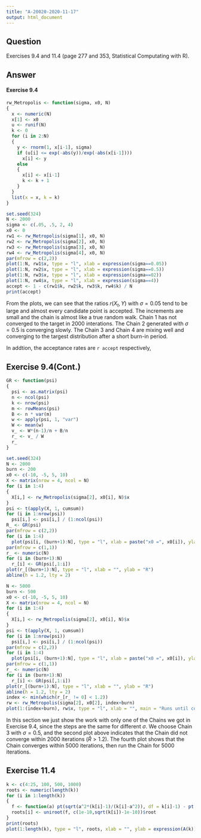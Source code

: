 ```yaml
---
title: "A-20020-2020-11-17"
output: html_document
---
```

## Question
Exercises 9.4 and 11.4 (page 277 and 353, Statistical Computating with R).  

## Answer
#### Exercise 9.4 
```r
rw_Metropolis <- function(sigma, x0, N)
{
  x <- numeric(N)
  x[1] <- x0
  u <- runif(N)
  k <- 0
  for (i in 2:N)
  {
    y <- rnorm(1, x[i-1], sigma)
    if (u[i] <= exp(-abs(y))/exp(-abs(x[i-1])))
      x[i] <- y
    else
    {
      x[i] <- x[i-1]
      k <- k + 1
    }
  }
  list(x = x, k = k)
}

set.seed(324)
N <- 2000
sigma <- c(.05, .5, 2, 4)
x0 <- 0
rw1 <- rw_Metropolis(sigma[1], x0, N)
rw2 <- rw_Metropolis(sigma[2], x0, N)
rw3 <- rw_Metropolis(sigma[3], x0, N)
rw4 <- rw_Metropolis(sigma[4], x0, N)
par(mfrow = c(2,2))
plot(1:N, rw1$x, type = "l", xlab = expression(sigma==0.05))
plot(1:N, rw2$x, type = "l", xlab = expression(sigma==0.5))
plot(1:N, rw3$x, type = "l", xlab = expression(sigma==02))
plot(1:N, rw4$x, type = "l", xlab = expression(sigma==4))
accept <- 1 - c(rw1$k, rw2$k, rw3$k, rw4$k) / N
print(accept)
```
From the plots, we can see that the ratios $r(X_t,Y)$ with $\sigma=0.05$ tend to be large and almost every candidate point is accepted. The increments are small and the chain is almost like a true random walk. Chain 1 has not converged to the target in 2000 interations. The Chain 2 generated with $\sigma=0.5$ is converging slowly. The Chain 3 and Chain 4 are mixing well and converging to the targest distribution after a short burn-in period.

In addtion, the acceptance rates are `r accept` respectively, 

## Exercise 9.4(Cont.)
```r
GR <- function(psi)
{
  psi <- as.matrix(psi)
  n <- ncol(psi)
  k <- nrow(psi)
  m <- rowMeans(psi)
  B <- n * var(m)
  w <- apply(psi, 1, "var")
  W <- mean(w)
  v_ <- W*(n-1)/n + B/n
  r_ <- v_ / W
  r_
}

set.seed(324)
N <- 2000
burn <- 200
x0 <- c(-10, -5, 5, 10)
X <- matrix(nrow = 4, ncol = N)
for (i in 1:4)
{
  X[i,] <- rw_Metropolis(sigma[2], x0[i], N)$x
}
psi <- t(apply(X, 1, cumsum))
for (i in 1:nrow(psi))
  psi[i,] <- psi[i,] / (1:ncol(psi))
R_ <- GR(psi)
par(mfrow = c(2,2))
for (i in 1:4)
  plot(psi[i, (burn+1):N], type = "l", xlab = paste("x0 =", x0[i]), ylab = bquote(psi))
par(mfrow = c(1,1))
r_ <- numeric(N)
for (i in (burn+1):N)
  r_[i] <- GR(psi[,1:i])
plot(r_[(burn+1):N], type = "l", xlab = "", ylab = "R")
abline(h = 1.2, lty = 2)

N <- 5000
burn <- 500
x0 <- c(-10, -5, 5, 10)
X <- matrix(nrow = 4, ncol = N)
for (i in 1:4)
{
  X[i,] <- rw_Metropolis(sigma[2], x0[i], N)$x
}
psi <- t(apply(X, 1, cumsum))
for (i in 1:nrow(psi))
  psi[i,] <- psi[i,] / (1:ncol(psi))
par(mfrow = c(2,2))
for (i in 1:4)
  plot(psi[i, (burn+1):N], type = "l", xlab = paste("x0 =", x0[i]), ylab = bquote(psi))
par(mfrow = c(1,1))
r_ <- numeric(N)
for (i in (burn+1):N)
  r_[i] <- GR(psi[,1:i])
plot(r_[(burn+1):N], type = "l", xlab = "", ylab = "R")
abline(h = 1.2, lty = 2)
index <- min(which(r_[r_ != 0] < 1.2))
rw <- rw_Metropolis(sigma[2], x0[2], index+burn)
plot(1:(index+burn), rw$x, type = "l", xlab = "", main = "Runs until converges")
```

In this section we just show the work with only one of the Chains we got in Exercise 9.4, since the steps are the same for different $\sigma$. We choose Chain 3 with $\sigma=0.5$, and the second plot above indicates that the Chain did not converge within 2000 iterations ($\hat R>1.2$). The fourth plot shows that the Chain converges within 5000 iterations, then run the Chain for 5000 iterations.

## Exercise 11.4
```r
k <- c(4:25, 100, 500, 1000)
roots <- numeric(length(k))
for (i in 1:length(k))
{
  f <- function(a) pt(sqrt(a^2*(k[i]-1)/(k[i]-a^2)), df = k[i]-1) - pt(sqrt(a^2*k[i]/(k[i]+1-a^2)), df = k[i])
  roots[i] <- uniroot(f, c(1e-10,sqrt(k[i])-1e-10))$root
}
print(roots)
plot(1:length(k), type = "l", roots, xlab = "", ylab = expression(A(k)), main = "Intersection points")
```